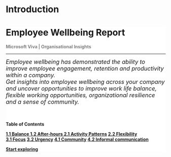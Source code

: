 Introduction
=====================================

<div class="jumbotron" style="background-color:#FFFFFF;">
<!--<img src="Microsoft-Viva-Insights-logo.png" style="float:right;width:180px;height:180px;">-->
  <h1 class="display-4">Employee Wellbeing Report</h1>
  <p class="lead" style="color:gray;"> <B> Microsoft Viva | Organisational Insights </B></p>
  <hr class="my-4">
  <p>  <font size="+1"> <em> Employee wellbeing has demonstrated the ability to improve employee engagement, retention and productivity within a company. 
  <br> Get insights into employee wellbeing across your company and uncover opportunities to improve work life balance, flexible working opportunities, organizational resilience and a sense of community. </em> </font></p>
  <br>
  <h4>Table of Contents</p>
  <div class="row">
  <div class="col-md-6">
  <div class="list-group">
  <a href="#balance" class="list-group-item">1.1 Balance </a>
  <a href="#after-hours" class="list-group-item">1.2 After-hours </a>
  <a href="#activity-patterns" class="list-group-item">2.1 Activity Patterns</a>
  <a href="#flexibility" class="list-group-item">2.2 Flexibility </a>
  </div>
  </div>
  <div class="col-md-6">
  <div class="list-group">
  <a href="#focus" class="list-group-item">3.1 Focus</a>
  <a href="#urgency" class="list-group-item">3.2 Urgency</a>
  <a href="#community" class="list-group-item">4.1 Community</a>
  <a href="#informal-communication" class="list-group-item">4.2 Informal communication</a>
  </div>
  </div>
  </div>
  <p class="lead">
    <a class="btn btn-primary btn-lg" href="#balance" role="button">Start exploring</a>
  </p>
</div>
<br>
